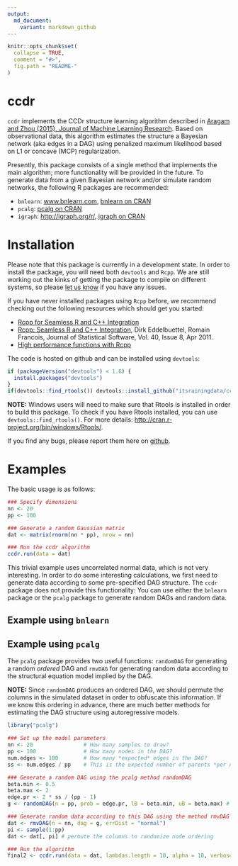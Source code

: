 ```yaml
---
output:
  md_document:
    variant: markdown_github
---
```


<!-- README.md is generated from README.Rmd. Please edit that file -->

```r
knitr::opts_chunk$set(
  collapse = TRUE,
  comment = "#>",
  fig.path = "README-"
)
```
# ccdr

`ccdr` implements the CCDr structure learning algorithm described in [Aragam and Zhou (2015), Journal of Machine Learning Research](http://arxiv.org/abs/1401.0852). Based on observational data, this algorithm estimates the structure a Bayesian network (aka edges in a DAG) using penalized maximum likelihood based on L1 or concave (MCP) regularization.

Presently, this package consists of a single method that implements the main algorithm; more functionality will be provided in the future. To generate data from a given Bayesian network and/or simulate random networks, the following R packages are recommended:

- `bnlearn`: [www.bnlearn.com](http://www.bnlearn.com), [bnlearn on CRAN](http://cran.r-project.org/web/packages/bnlearn/index.html)
- `pcalg`: [pcalg on CRAN](http://cran.r-project.org/web/packages/pcalg/index.html)
- `igraph`: [http://igraph.org/r/](http://igraph.org/r/), [igraph on CRAN](http://cran.r-project.org/web/packages/igraph/index.html)

# Installation

Please note that this package is currently in a development state. In order to install the package, you will need both `devtools` and `Rcpp`. We are still working out the kinks of getting the package to compile on different systems, so please [let us know](https://github.com/itsrainingdata/ccdr/issues) if you have any issues. 

If you have never installed packages using `Rcpp` before, we recommend checking out the following resources which should get you started:

- [Rcpp for Seamless R and C++ Integration](http://www.rcpp.org)
- [Rcpp: Seamless R and C++ Integration](http://www.jstatsoft.org/v40/i08/), Dirk Eddelbuettel, Romain Francois, Journal of Statistical Software, Vol. 40, Issue 8, Apr 2011.
- [High performance functions with Rcpp](http://adv-r.had.co.nz/Rcpp.html)

The code is hosted on github and can be installed using `devtools`:
    
```R
if (packageVersion("devtools") < 1.6) {
  install.packages("devtools")
}
if(devtools::find_rtools()) devtools::install_github("itsrainingdata/ccdr")
```

**NOTE:** Windows users will need to make sure that Rtools is installed in order to build this package. To check if you have Rtools installed, you can use `devtools::find_rtools()`. For more details: [http://cran.r-project.org/bin/windows/Rtools/](http://cran.r-project.org/bin/windows/Rtools/).

If you find any bugs, please report them here on [github](https://github.com/itsrainingdata/ccdr/issues).

# Examples

The basic usage is as follows:

```R
### Specify dimensions
nn <- 20
pp <- 100

### Generate a random Gaussian matrix
dat <- matrix(rnorm(nn * pp), nrow = nn)

### Run the ccdr algorithm
ccdr.run(data = dat)
```

This trivial example uses uncorrelated normal data, which is not very interesting. In order to do some interesting calculations, we first need to generate data according to some pre-specified DAG structure. The `ccdr` package does not provide this functionality: You can use either the `bnlearn` package or the `pcalg` package to generate random DAGs and random data.

## Example using `bnlearn`

## Example using `pcalg`

The `pcalg` package provides two useful functions: `randomDAG` for generating a random _ordered_ DAG and `rmvDAG` for generating random data according to the structural equation model implied by the DAG.

**NOTE:** Since `randomDAG` produces an ordered DAG, we should permute the columns in the simulated dataset in order to obfuscate this information. If we know this ordering in advance, there are much better methods for estimating the DAG structure using autoregressive models.

```R
library("pcalg")

### Set up the model parameters
nn <- 20                # How many samples to draw?
pp <- 100               # How many nodes in the DAG?
num.edges <- 100        # How many *expected* edges in the DAG?
ss <- num.edges / pp    # This is the expected number of parents *per node*

### Generate a random DAG using the pcalg method randomDAG
beta.min <- 0.5
beta.max <- 2
edge.pr <- 2 * ss / (pp - 1)
g <- randomDAG(n = pp, prob = edge.pr, lB = beta.min, uB = beta.max) # Note that the edge weights are selected at random here!

### Generate random data according to this DAG using the method rmvDAG
dat <- rmvDAG(n = nn, dag = g, errDist = "normal")
pi <- sample(1:pp)
dat <- dat[, pi] # permute the columns to randomize node ordering

### Run the algorithm
final2 <- ccdr.run(data = dat, lambdas.length = 10, alpha = 10, verbose = FALSE)
```
